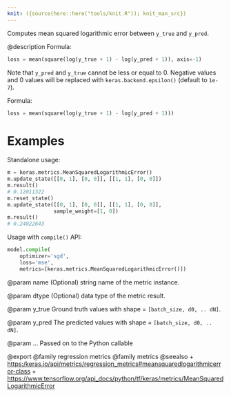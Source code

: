 ```yaml
---
knit: ({source(here::here("tools/knit.R")); knit_man_src})
---
```

Computes mean squared logarithmic error between `y_true` and `y_pred`.

@description
Formula:

```python
loss = mean(square(log(y_true + 1) - log(y_pred + 1)), axis=-1)
```

Note that `y_pred` and `y_true` cannot be less or equal to 0. Negative
values and 0 values will be replaced with `keras.backend.epsilon()`
(default to `1e-7`).

Formula:

```python
loss = mean(square(log(y_true + 1) - log(y_pred + 1)))
```

# Examples
Standalone usage:

```python
m = keras.metrics.MeanSquaredLogarithmicError()
m.update_state([[0, 1], [0, 0]], [[1, 1], [0, 0]])
m.result()
# 0.12011322
m.reset_state()
m.update_state([[0, 1], [0, 0]], [[1, 1], [0, 0]],
               sample_weight=[1, 0])
m.result()
# 0.24022643
```

Usage with `compile()` API:

```python
model.compile(
    optimizer='sgd',
    loss='mse',
    metrics=[keras.metrics.MeanSquaredLogarithmicError()])
```

@param name
(Optional) string name of the metric instance.

@param dtype
(Optional) data type of the metric result.

@param y_true
Ground truth values with shape = `[batch_size, d0, .. dN]`.

@param y_pred
The predicted values with shape = `[batch_size, d0, .. dN]`.

@param ...
Passed on to the Python callable

@export
@family regression metrics
@family metrics
@seealso
+ <https:/keras.io/api/metrics/regression_metrics#meansquaredlogarithmicerror-class>
+ <https://www.tensorflow.org/api_docs/python/tf/keras/metrics/MeanSquaredLogarithmicError>
